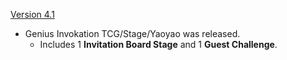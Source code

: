 {{Change History/Header}}
[[Version 4.1]]
* Genius Invokation TCG/Stage/Yaoyao was released.
** Includes 1 '''Invitation Board Stage''' and 1 '''Guest Challenge'''.